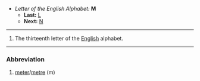 *''Letter of the English Alphabet:'' '''M'''
**'''Last:''' [[L]]
**'''Next:''' [[N]]
----
#The thirteenth letter of the [[English]] alphabet.
----
===Abbreviation===

#[[meter]]/[[metre]] (m)